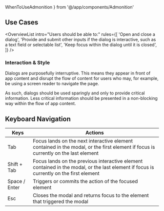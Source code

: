 ---
---

  WhenToUseAdmonition
} from '@/app/components/Admonition'

## Use Cases

<OverviewList intro="Users should be able to:" rules={[
  'Open and close a dialog',
  'Provide and submit other inputs if the dialog is interactive, such as a text field or selectable list',
  'Keep focus within the dialog until it is closed',
]} />

### Interaction &amp; Style

Dialogs are purposefully interruptive. This means they appear in front of app content and disrupt the flow of content for users who may, for example, be using a screen reader to navigate the page.

As such, dialogs should be used sparingly and only to provide critical information. Less critical information should be presented in a non-blocking way within the flow of app content.

## Keyboard Navigation

| Keys     | Actions                                                         |
| -------- | --------------------------------------------------------------- |
| Tab      | Focus lands on the next interactive element contained in the modal, or the first element if focus is currently on the last element       |
| Shift + Tab | Focus lands on the previous interactive element contained in the modal, or the last element if focus is currently on the first element |
| Space / Enter      | Triggers or commits the action of the focused element                    |
| Esc      | Closes the modal and returns focus to the element that triggered the modal |